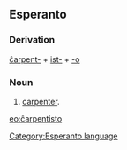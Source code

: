 ==Esperanto==
===Derivation===
[[ĉarpenti|ĉarpent-]] + [[ist-]] + [[-o]]
===Noun===
# [[carpenter]].

[[eo:ĉarpentisto]]
[[Category:Esperanto language]]
{{Universala Vortaro}}